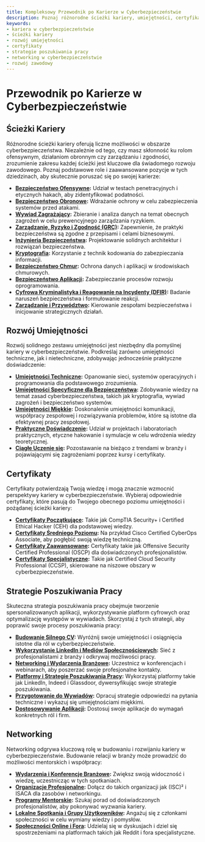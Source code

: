 ```yaml
---
title: Kompleksowy Przewodnik po Karierze w Cyberbezpieczeństwie
description: Poznaj różnorodne ścieżki kariery, umiejętności, certyfikaty i strategie networkingowe w cyberbezpieczeństwie, aby wzmocnić swoją zawodową podróż.
keywords:
- kariera w cyberbezpieczeństwie
- ścieżki kariery
- rozwój umiejętności
- certyfikaty
- strategie poszukiwania pracy
- networking w cyberbezpieczeństwie
- rozwój zawodowy
---
```


# Przewodnik po Karierze w Cyberbezpieczeństwie

## Ścieżki Kariery

Różnorodne ścieżki kariery oferują liczne możliwości w obszarze cyberbezpieczeństwa. Niezależnie od tego, czy masz skłonność ku rolom ofensywnym, działaniom obronnym czy zarządzaniu i zgodności, zrozumienie zakresu każdej ścieżki jest kluczowe dla świadomego rozwoju zawodowego. Poznaj podstawowe role i zaawansowane pozycje w tych dziedzinach, aby skutecznie poruszać się po swojej karierze:

- **[Bezpieczeństwo Ofensywne](career/career_paths/offensive_security/):** Udział w testach penetracyjnych i etycznych hakach, aby zidentyfikować podatności.
- **[Bezpieczeństwo Obronowe](career/career_paths/defensive_security/):** Wdrażanie ochrony w celu zabezpieczenia systemów przed atakami.
- **[Wywiad Zagrażający](career/career_paths/threat_intelligence/):** Zbieranie i analiza danych na temat obecnych zagrożeń w celu prewencyjnego zarządzania ryzykiem.
- **[Zarządzanie, Ryzyko i Zgodność (GRC)](career/career_paths/governance_risk_and_compliance_grc/):** Zapewnienie, że praktyki bezpieczeństwa są zgodne z przepisami i celami biznesowymi.
- **[Inżynieria Bezpieczeństwa](career/career_paths/security_engineering/):** Projektowanie solidnych architektur i rozwiązań bezpieczeństwa.
- **[Kryptografia](career/career_paths/cryptography/):** Korzystanie z technik kodowania do zabezpieczania informacji.
- **[Bezpieczeństwo Chmur](career/career_paths/cloud_security/):** Ochrona danych i aplikacji w środowiskach chmurowych.
- **[Bezpieczeństwo Aplikacji](career/career_paths/application_security/):** Zabezpieczanie procesów rozwoju oprogramowania.
- **[Cyfrowa Kryminalistyka i Reagowanie na Incydenty (DFIR)](career/career_paths/digital_forensics_and_incident_response_dfir/):** Badanie naruszeń bezpieczeństwa i formułowanie reakcji.
- **[Zarządzanie i Przywództwo](career/career_paths/management_and_leadership/):** Kierowanie zespołami bezpieczeństwa i inicjowanie strategicznych działań.

## Rozwój Umiejętności

Rozwój solidnego zestawu umiejętności jest niezbędny dla pomyślnej kariery w cyberbezpieczeństwie. Podkreślaj zarówno umiejętności techniczne, jak i nietechniczne, zdobywając jednocześnie praktyczne doświadczenie:

- **[Umiejętności Techniczne](career/skill_development/technical_skills/):** Opanowanie sieci, systemów operacyjnych i programowania dla podstawowego zrozumienia.
- **[Umiejętności Specyficzne dla Bezpieczeństwa](career/skill_development/security-specific_skills/):** Zdobywanie wiedzy na temat zasad cyberbezpieczeństwa, takich jak kryptografia, wywiad zagrożeń i bezpieczeństwo systemów.
- **[Umiejętności Miękkie](career/skill_development/soft_skills/):** Doskonalenie umiejętności komunikacji, współpracy zespołowej i rozwiązywania problemów, które są istotne dla efektywnej pracy zespołowej.
- **[Praktyczne Doświadczenie](career/skill_development/practical_experience/):** Udział w projektach i laboratoriach praktycznych, etyczne hakowanie i symulacje w celu wdrożenia wiedzy teoretycznej.
- **[Ciągłe Uczenie się](career/skill_development/continuous_learning/):** Pozostawanie na bieżąco z trendami w branży i pojawiającymi się zagrożeniami poprzez kursy i certyfikaty.

## Certyfikaty

Certyfikaty potwierdzają Twoją wiedzę i mogą znacznie wzmocnić perspektywy kariery w cyberbezpieczeństwie. Wybieraj odpowiednie certyfikaty, które pasują do Twojego obecnego poziomu umiejętności i pożądanej ścieżki kariery:

- **[Certyfikaty Początkujące](career/certifications/entry-level_certifications/):** Takie jak CompTIA Security+ i Certified Ethical Hacker (CEH) dla podstawowej wiedzy.
- **[Certyfikaty Średniego Poziomu](career/certifications/intermediate-level_certifications/):** Na przykład Cisco Certified CyberOps Associate, aby pogłębić swoją wiedzę techniczną.
- **[Certyfikaty Zaawansowane](career/certifications/advanced-level_certifications/):** Certyfikaty takie jak Offensive Security Certified Professional (OSCP) dla doświadczonych profesjonalistów.
- **[Certyfikaty Specjalistyczne](career/certifications/specialized_certifications/):** Takie jak Certified Cloud Security Professional (CCSP), skierowane na niszowe obszary w cyberbezpieczeństwie.

## Strategie Poszukiwania Pracy

Skuteczna strategia poszukiwania pracy obejmuje tworzenie spersonalizowanych aplikacji, wykorzystywanie platform cyfrowych oraz optymalizację występów w wywiadach. Skorzystaj z tych strategii, aby poprawić swoje procesy poszukiwania pracy:

- **[Budowanie Silnego CV](career/job_search_strategies/building_a_strong_resume/):** Wyróżnij swoje umiejętności i osiągnięcia istotne dla ról w cyberbezpieczeństwie.
- **[Wykorzystanie LinkedIn i Mediów Społecznościowych](career/job_search_strategies/leveraging_linkedin_and_social_media/):** Sieć z profesjonalistami z branży i odkrywaj możliwości pracy.
- **[Networking i Wydarzenia Branżowe](career/job_search_strategies/networking_and_industry_events/):** Uczestnicz w konferencjach i webinarach, aby poszerzać swoje profesjonalne kontakty.
- **[Platformy i Strategie Poszukiwania Pracy](career/job_search_strategies/job_search_platforms_and_strategies/):** Wykorzystaj platformy takie jak LinkedIn, Indeed i Glassdoor, dywersyfikując swoje strategie poszukiwania.
- **[Przygotowanie do Wywiadów](career/job_search_strategies/interview_preparation/):** Opracuj strategie odpowiedzi na pytania techniczne i wykazuj się umiejętnościami miękkimi.
- **[Dostosowywanie Aplikacji](career/job_search_strategies/tailoring_your_application/):** Dostosuj swoje aplikacje do wymagań konkretnych ról i firm.

## Networking

Networking odgrywa kluczową rolę w budowaniu i rozwijaniu kariery w cyberbezpieczeństwie. Budowanie relacji w branży może prowadzić do możliwości mentorskich i współpracy:

- **[Wydarzenia i Konferencje Branżowe](career/networking/industry_events_and_conferences/):** Zwiększ swoją widoczność i wiedzę, uczestnicząc w tych spotkaniach.
- **[Organizacje Profesjonalne](career/networking/professional_organizations/):** Dołącz do takich organizacji jak (ISC)² i ISACA dla zasobów i networkingu.
- **[Programy Mentorskie](career/networking/mentorship_programs/):** Szukaj porad od doświadczonych profesjonalistów, aby pokonywać wyzwania kariery.
- **[Lokalne Spotkania i Grupy Użytkowników](career/networking/local_meetups_and_user_groups/):** Angażuj się z członkami społeczności w celu wymiany wiedzy i pomysłów.
- **[Społeczności Online i Fora](career/networking/online_communities_and_forums/):** Udzielaj się w dyskusjach i dziel się spostrzeżeniami na platformach takich jak Reddit i fora specjalistyczne.